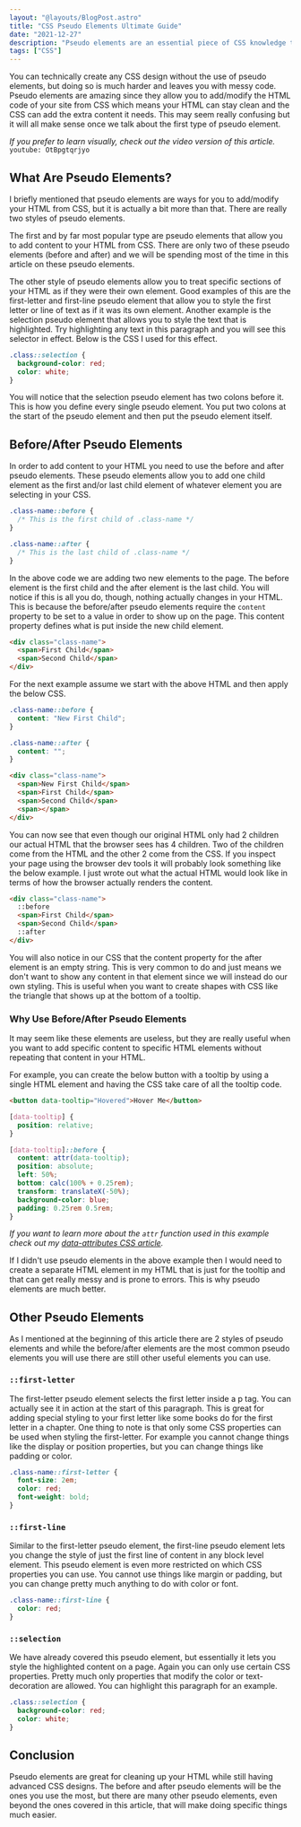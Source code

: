 ```yaml
---
layout: "@layouts/BlogPost.astro"
title: "CSS Pseudo Elements Ultimate Guide"
date: "2021-12-27"
description: "Pseudo elements are an essential piece of CSS knowledge that you need to understand in order to create advanced designs."
tags: ["CSS"]
---
```



You can technically create any CSS design without the use of pseudo elements, but doing so is much harder and leaves you with messy code. Pseudo elements are amazing since they allow you to add/modify the HTML code of your site from CSS which means your HTML can stay clean and the CSS can add the extra content it needs. This may seem really confusing but it will all make sense once we talk about the first type of pseudo element.

_If you prefer to learn visually, check out the video version of this article._
`youtube: OtBpgtqrjyo`

## What Are Pseudo Elements?

I briefly mentioned that pseudo elements are ways for you to add/modify your HTML from CSS, but it is actually a bit more than that. There are really two styles of pseudo elements.

The first and by far most popular type are pseudo elements that allow you to add content to your HTML from CSS. There are only two of these pseudo elements (before and after) and we will be spending most of the time in this article on these pseudo elements.

<Selection>
  The other style of pseudo elements allow you to treat specific sections of
  your HTML as if they were their own element. Good examples of this are the
  first-letter and first-line pseudo element that allow you to style the first
  letter or line of text as if it was its own element. Another example is the
  selection pseudo element that allows you to style the text that is
  highlighted. Try highlighting any text in this paragraph and you will see this
  selector in effect. Below is the CSS I used for this effect.
</Selection>

```css
.class::selection {
  background-color: red;
  color: white;
}
```

You will notice that the selection pseudo element has two colons before it. This is how you define every single pseudo element. You put two colons at the start of the pseudo element and then put the pseudo element itself.

## Before/After Pseudo Elements

In order to add content to your HTML you need to use the before and after pseudo elements. These pseudo elements allow you to add one child element as the first and/or last child element of whatever element you are selecting in your CSS.

```css
.class-name::before {
  /* This is the first child of .class-name */
}

.class-name::after {
  /* This is the last child of .class-name */
}
```

In the above code we are adding two new elements to the page. The before element is the first child and the after element is the last child. You will notice if this is all you do, though, nothing actually changes in your HTML. This is because the before/after pseudo elements require the `content` property to be set to a value in order to show up on the page. This content property defines what is put inside the new child element.

```html
<div class="class-name">
  <span>First Child</span>
  <span>Second Child</span>
</div>
```

For the next example assume we start with the above HTML and then apply the below CSS.

```css
.class-name::before {
  content: "New First Child";
}

.class-name::after {
  content: "";
}
```

```html
<div class="class-name">
  <span>New First Child</span>
  <span>First Child</span>
  <span>Second Child</span>
  <span></span>
</div>
```

You can now see that even though our original HTML only had 2 children our actual HTML that the browser sees has 4 children. Two of the children come from the HTML and the other 2 come from the CSS. If you inspect your page using the browser dev tools it will probably look something like the below example. I just wrote out what the actual HTML would look like in terms of how the browser actually renders the content.

```html
<div class="class-name">
  ::before
  <span>First Child</span>
  <span>Second Child</span>
  ::after
</div>
```

You will also notice in our CSS that the content property for the after element is an empty string. This is very common to do and just means we don't want to show any content in that element since we will instead do our own styling. This is useful when you want to create shapes with CSS like the triangle that shows up at the bottom of a tooltip.

### Why Use Before/After Pseudo Elements

It may seem like these elements are useless, but they are really useful when you want to add specific content to specific HTML elements without repeating that content in your HTML.

For example, you can create the below button with a tooltip by using a single HTML element and having the CSS take care of all the tooltip code.

<Tooltip />

```html
<button data-tooltip="Hovered">Hover Me</button>
```

```css
[data-tooltip] {
  position: relative;
}

[data-tooltip]::before {
  content: attr(data-tooltip);
  position: absolute;
  left: 50%;
  bottom: calc(100% + 0.25rem);
  transform: translateX(-50%);
  background-color: blue;
  padding: 0.25rem 0.5rem;
}
```

_If you want to learn more about the `attr` function used in this example check out my [data-attributes CSS article](/2019-10/use-data-attributes-in-css)._

If I didn't use pseudo elements in the above example then I would need to create a separate HTML element in my HTML that is just for the tooltip and that can get really messy and is prone to errors. This is why pseudo elements are much better.

## Other Pseudo Elements

As I mentioned at the beginning of this article there are 2 styles of pseudo elements and while the before/after elements are the most common pseudo elements you will use there are still other useful elements you can use.

### `::first-letter`

<FirstLetter>
  The first-letter pseudo element selects the first letter inside a p tag. You
  can actually see it in action at the start of this paragraph. This is great
  for adding special styling to your first letter like some books do for the
  first letter in a chapter. One thing to note is that only some CSS properties
  can be used when styling the first-letter. For example you cannot change
  things like the display or position properties, but you can change things like
  padding or color.
</FirstLetter>

```css
.class-name::first-letter {
  font-size: 2em;
  color: red;
  font-weight: bold;
}
```

### `::first-line`

<FirstLine>
  Similar to the first-letter pseudo element, the first-line pseudo element lets
  you change the style of just the first line of content in any block level
  element. This pseudo element is even more restricted on which CSS properties
  you can use. You cannot use things like margin or padding, but you can change
  pretty much anything to do with color or font.
</FirstLine>

```css
.class-name::first-line {
  color: red;
}
```

### `::selection`

<Selection>
  We have already covered this pseudo element, but essentially it lets you style
  the highlighted content on a page. Again you can only use certain CSS
  properties. Pretty much only properties that modify the color or
  text-decoration are allowed. You can highlight this paragraph for an example.
</Selection>

```css
.class::selection {
  background-color: red;
  color: white;
}
```

## Conclusion

Pseudo elements are great for cleaning up your HTML while still having advanced CSS designs. The before and after pseudo elements will be the ones you use the most, but there are many other pseudo elements, even beyond the ones covered in this article, that will make doing specific things much easier.
